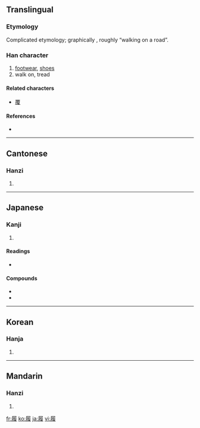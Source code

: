 {{also|履}}
==Translingual==
===Etymology===
Complicated etymology; graphically {{Han compound|尸|復|t2=return}}, roughly “walking on a road”.

===Han character===
{{Han char|rn=44|rad=尸|as=12|sn=15|four=7724<sub>7</sub>|canj=尸竹人水 (SHOE)}}

# [[footwear]], [[shoes]]
# walk on, tread

====Related characters====
* [[覆]]

====References====
* {{Han ref|kx=0303.410|dkj=07799|dj=0602.010|hdz=20980.030|uh=5C65|ud=23653|bh=BC69|bd=48233}}

----

==Cantonese==

===Hanzi===
{{yue-hanzi|jyut=|y=lei5, leui5}}

# {{defn|Cantonese|sort=尸12}}

----

==Japanese==

===Kanji===
{{ja-kanji|grade=c|rs=尸12}}

# {{defn|Japanese|sort=尸12}}

====Readings====
* {{ja-readings|on=[[り]] (ri)|kun=[[はく]] (haku), [[くつ]] (kutsu), [[ふむ]] (fumu)}}

====Compounds====
* {{term|履く||to wear (on the lower body)|tr=はく, haku|lang=ja|sc=Jpan}}
* {{term|草履||[[zori]]|tr=ぞうり, zōri|lang=ja|sc=Jpan}}

----

==Korean==

===Hanja===
{{ko-hanja|hangeul=리|rv=ri|mr=ri}}

# {{defn|Korean|sort=尸12}}

----

==Mandarin==

===Hanzi===
{{cmn-hanzi|pin=[[lǚ]] ([[lü3]])|wg=lü<sup>3</sup>}}

# {{defn|Mandarin|sort=尸12}}

[[fr:履]]
[[ko:履]]
[[ja:履]]
[[vi:履]]